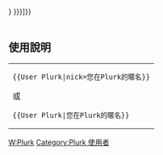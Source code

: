 {{Userbox
  |border-c = #aaaa00
  |border-s = 1
  |id-c     = #fff
  |id-s     = 9
  |id-fc    = #ffffe0
  |info-c   = #66ff33
  |info-s   = 10
  |info-fc  = black
  |id       = [[File:Plurk.png|75px]]
  |info     = 這個用戶使用'''[[噗浪]]'''。<br/ >暱名：<span>[http://www.plurk.com/{{{nick|{{{1|請輸入您在Plurk的暱名}}}}}} {{{nick|{{{1|請輸入您在Plurk的暱名}}}}}}]</span>}}
<includeonly>[[Category:Plurk 使用者|{{PAGENAME}}]]</includeonly>
<noinclude>
<br><br>

== 使用說明 ==
{| style="background: transparent; float: left;"
|<pre>{{User Plurk|nick=您在Plurk的暱名}}</pre>或<pre>{{User Plurk|您在Plurk的暱名}}</pre>
|}
[[Category:软件用户框模板|W:Plurk]]
[[Category:Plurk 使用者]]
</noinclude>